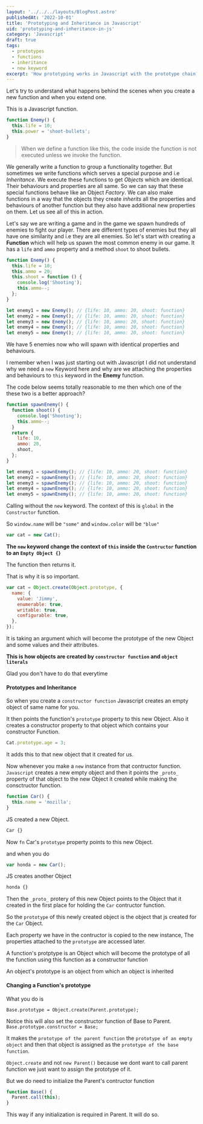 ```yaml
---
layout: '../../../layouts/BlogPost.astro'
publishedAt: '2022-10-01'
title: 'Prototyping and Inheritance in Javascript'
uid: 'prototyping-and-inheritance-in-js'
category: 'Javascript'
draft: true
tags:
  - prototypes
  - functions
  - inheritance
  - new keyword
excerpt: 'How prototyping works in Javascript with the prototype chain?.'
---
```


Let's try to understand what happens behind the scenes when you create a new function and when you extend one.

This is a Javascript function.

```js
function Enemy() {
  this.life = 10;
  this.power = 'shoot-bullets';
}
```

> When we define a function like this, the code inside the function is not executed unless we invoke the function.

We generally write a function to group a functionality together. But sometimes we write functions
which serves a special purpose and i.e _Inheritance_. We execute these functions to get _Objects_ which are identical.
Their behaviours and properties are all same. So we can say that these special functions behave like an Object _Factory_.
We can also make functions in a way that the objects they create _inherits_ all the properties and behaviours of another function
but they also have additional new properties on them. Let us see all of this in action.

Let's say we are writing a game and in the game we spawn hundreds of enemies to fight our player. There are different types
of enemies but they all have one similarity and i.e they are all enemies. So let's start with creating a **Function** which will help
us spawn the most common enemy in our game. It has a `life` and `ammo` property and a method `shoot` to shoot bullets.

```js
function Enemy() {
  this.life = 10;
  this.ammo = 20;
  this.shoot = function () {
    console.log('Shooting');
    this.ammo--;
  };
}

let enemy1 = new Enemy(); // {life: 10, ammo: 20, shoot: function}
let enemy2 = new Enemy(); // {life: 10, ammo: 20, shoot: function}
let enemy3 = new Enemy(); // {life: 10, ammo: 20, shoot: function}
let enemy4 = new Enemy(); // {life: 10, ammo: 20, shoot: function}
let enemy5 = new Enemy(); // {life: 10, ammo: 20, shoot: function}
```

We have 5 enemies now who will spawn with identical properties and behaviours.

I remember when I was just starting out with Javascript I did not understand why we need a `new` Keyword here and why are we attaching
the properties and behaviours to `this` keyword in the **Enemy** function.

The code below seems totally reasonable to me then which one of the these two is a better approach?

```js
function spawnEnemy() {
  function shoot() {
    console.log('Shooting');
    this.ammo--;
  }
  return {
    life: 10,
    ammo: 20,
    shoot,
  };
}

let enemy1 = spawnEnemy(); // {life: 10, ammo: 20, shoot: function}
let enemy2 = spawnEnemy(); // {life: 10, ammo: 20, shoot: function}
let enemy3 = spawnEnemy(); // {life: 10, ammo: 20, shoot: function}
let enemy4 = spawnEnemy(); // {life: 10, ammo: 20, shoot: function}
let enemy5 = spawnEnemy(); // {life: 10, ammo: 20, shoot: function}
```

Calling without the `new` keyword. The context of this is `global` in the `Constructor` function.

So `window.name` will be `"some"` and
`window.color` will be `"blue"`

```js
var cat = new Cat();
```

**The `new` keyword change the context of `this` inside the `Contructor` function to an `Empty Object {}`**

The function then returns it.

That is why it is so important.

```js
var cat = Object.create(Object.prototype, {
  name: {
    value: 'Jimmy',
    enumerable: true,
    writable: true,
    configurable: true,
  },
});
```

It is taking an argument which will become the prototype of the new Object and some values and their attributes.

**This is how objects are created by `constructor function` and `object literals`**

Glad you don't have to do that everytime

#### Prototypes and Inheritance

So when you create a `constructor function` Javascript creates an empty object of same name for you.

It then points the function's `prototype` property to this new Object.
Also it creates a constructor property to that object which contains your constructor Function.

```js
Cat.prototype.age = 3;
```

It adds this to that new object that it created for us.

Now whenever you make a `new` instance from that contructor function.
`Javascript` creates a new empty object and then it points the `_proto_` property of that object to the new Object it created while making the consctructor function.

```js
function Car() {
  this.name = 'mozilla';
}
```

JS created a new Object.

```js
Car {}
```

Now `fn` Car's `prototype` property points to this new Object.

and when you do

```js
var honda = new Car();
```

JS creates another Object

```js
honda {}
```

Then the `_proto_` protery of this new Object points to the Object that it created in the first place for holding the `Car` contructor function.

So the `prototype` of this newly created object is the object that js created for the `Car` Object.

Each property we have in the contructor is copied to the new instance,
The properties attached to the `prototype` are accessed later.

A function's protptype is an Object which will become the prototype of all the function using this function as a constructor function

An object's prototype is an object from which an object is inherited

#### Changing a Function's prototype

What you do is

`Base.prototype = Object.create(Parent.prototype);`

Notice this will also set the constructor function of Base to Parent.
`Base.prototype.constructor = Base;`

It makes the `prototype of the parent function` the `prototype of an empty object` and then that object is assigned as the `prototype of the base function`.

`Object.create` and not `new Parent()` because we dont want to call parent function we just want to assign the prototype of it.

But we do need to initialize the Parent's contructor function

```js
function Base() {
  Parent.call(this);
}
```

This way if any initialization is required in Parent. It will do so.
